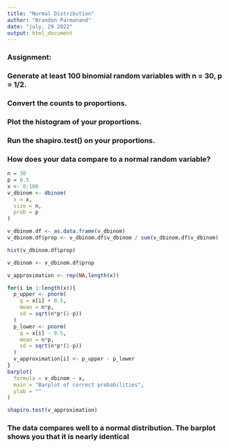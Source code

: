 ```yaml
---
title: "Normal Distribution"
author: "Brandon Parmanand"
date: "july, 29 2022"
output: html_document
---
```

### Assignment:

### Generate at least 100 binomial random variables with n = 30, p = 1/2.

### Convert the counts to proportions.

### Plot the histogram of your proportions.

### Run the shapiro.test() on your proportions.

### How does your data compare to a normal random variable?


```r
n = 30
p = 0.5
x <- 0:100
v_dbinom <- dbinom(
  x = x,
  size = n,
  prob = p
)

v_dbinom.df <- as.data.frame(v_dbinom)
v_dbinom.df$prop <- v_dbinom.df$v_dbinom / sum(v_dbinom.df$v_dbinom) 

hist(v_dbinom.df$prop)

v_dbinom <- v_dbinom.df$prop

v_approximation <- rep(NA,length(x))


```


```r
for(i in 1:length(x)){
  p_upper <- pnorm(
    q = x[i] + 0.5,
    mean = n*p,
    sd = sqrt(n*p*(1-p))
  )
  p_lower <- pnorm(
    q = x[i] - 0.5,
    mean = n*p,
    sd = sqrt(n*p*(1-p))
  )
  v_approximation[i] <- p_upper - p_lower
}
barplot(
  formula = v_dbinom ~ x,
  main = "Barplot of correct probabilities",
  ylab = ""
)
```



```r
shapiro.test(v_approximation)
```

### The data compares well to a normal distribution. The barplot shows you that it is nearly identical

